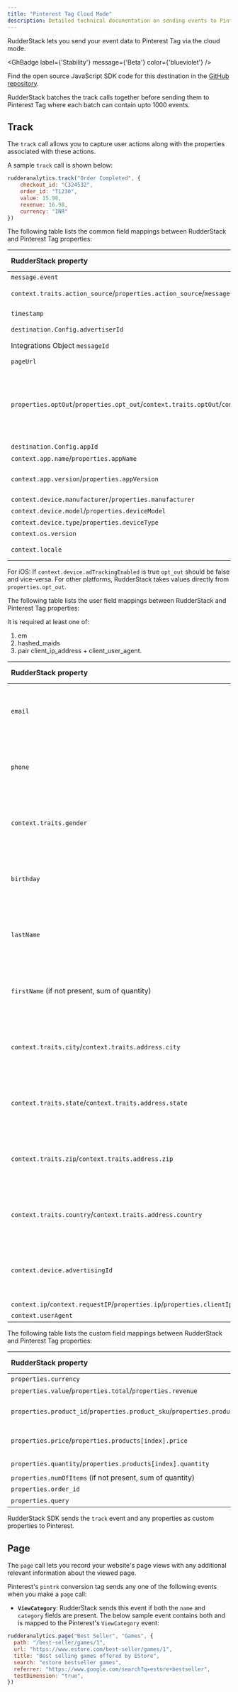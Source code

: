 ```yaml
---
title: "Pinterest Tag Cloud Mode"
description: Detailed technical documentation on sending events to Pinterest Tag using the cloud mode.
---
```


RudderStack lets you send your event data to Pinterest Tag via the <Link to="/destinations/rudderstack-connection-modes/#cloud-mode">cloud mode</Link>.

<GhBadge
  label={'Stability'}
  message={'Beta'}
  color={'blueviolet'}
/>

<div class="infoBlock">
Find the open source JavaScript SDK code for this destination in the <a href="https://github.com/rudderlabs/rudder-sdk-js/tree/production/integrations/PinterestTag">GitHub repository</a>.
</div>

RudderStack batches the track calls together before sending them to Pinterest Tag where each batch can contain upto 1000 events.

## Track

The <Link to="/event-spec/standard-events/track">`track`</Link> call allows you to capture user actions along with the properties associated with these actions.



A sample `track` call is shown below:

```javascript
rudderanalytics.track("Order Completed", {
    checkout_id: "C324532",
    order_id: "T1230",
    value: 15.98,
    revenue: 16.98,
    currency: "INR"
})
```

The following table lists the common field mappings between RudderStack and Pinterest Tag properties:

| RudderStack property | Pinterest Tag property | Presence | Description | 
|:---------------------|:-------------|:--------------|:--------------|
| `message.event` | `event_name` | Required | Type of the user event |
| `context.traits.action_source`/`properties.action_source`/`message.channel` | `action_source` |Required | Source indicating where the conversion event occurred |
| `timestamp` | `event_time` | Required | Unix timestamp (in UTC) in seconds indicating when the user conversion event occurred |
| `destination.Config.advertiserId` | `advertiser_id` | Optional | Pinterest Advertiser ID |
|  Integrations Object `messageId` | `event_id` | Optional | A unique id string that identifies this event and can be used for deduping |
| `pageUrl` | `event_source_url` | Optional | URL of the web conversion event |
| `properties.optOut`/`properties.opt_out`/`context.traits.optOut`/`context.device.adTrackingEnabled` | `opt_out` | Optional | When action_source is web or offline, it defines whether the user has opted out of tracking for web conversion events. While when action_source is app_android or app_ios, it defines whether the user has enabled Limit Ad Tracking on their iOS device, or opted out of Ads Personalization on their Android device.|
| `destination.Config.appId` | `app_id` | Required | app store app ID |
| `context.app.name`/`properties.appName` | `app_name` |Required | Name of the app. |
| `context.app.version`/`properties.appVersion` | `app_version` | Version of the app. |
| `context.device.manufacturer`/`properties.manufacturer` | `device_brand` |Optional | Brand of the user device |
|  `context.device.model`/`properties.deviceModel` | `device_model` | Optional | Model of the user device |
| `context.device.type`/`properties.deviceType` | `device_type` | Optional | Type of the user device |
|  `context.os.version` | `os_version` | Optional | Version of the device operating system. |
| `context.locale` | `language` | Optional | Two-character ISO-639-1 language code indicating the user's language. | 


<div class="infoBlock">
For iOS:
If <code class="inline-code">context.device.adTrackingEnabled</code> is true <code class="inline-code">opt_out</code> should be false and vice-versa.
For other platforms, RudderStack takes values directly from <code class="inline-code">properties.opt_out</code>.
</div>

The following table lists the user field mappings between RudderStack and Pinterest Tag properties:

It is required at least one of: 
1) em
2) hashed_maids
3) pair client_ip_address + client_user_agent.

| RudderStack property | Pinterest Tag property | Data Type | 
|:---------------------|:-------------|:--------------|
| `email` | `em` | Array of strings with SHA-256 |
| `phone` | `ph` | Array of strings with SHA-256 |
| `context.traits.gender` | `ge` | Array of strings with SHA-256 |
| `birthday` | `db` (yyyymmdd format, without any delimeter ) |  Array of strings with SHA-256 |
|  `lastName` | `ln` | Array of strings with SHA-256 | 
| `firstName` (if not present, sum of quantity) | `fn` | Array of strings with SHA-256 |
| `context.traits.city`/`context.traits.address.city` | `ct` | Array of strings with SHA-256|
| `context.traits.state`/`context.traits.address.state` | `st` (Two-letter code) | Array of strings with SHA-256 |
| `context.traits.zip`/`context.traits.address.zip` | `zp` | Array of strings with SHA-256 |
|  `context.traits.country`/`context.traits.address.country` | `country` (Two-character ISO-3166 country code) |Array of strings with SHA-256 | 
| `context.device.advertisingId` | `hashed_maids` | Array of strings with SHA-256 |
| `context.ip`/`context.requestIP`/`properties.ip`/`properties.clientIpAddress` | `client_ip_address` | String|
| `context.userAgent` | `client_user_agent` | String |


The following table lists the custom field mappings between RudderStack and Pinterest Tag properties:

| RudderStack property | Pinterest Tag property | Data Type | 
|:---------------------|:-------------|:--------------|
| `properties.currency` | `currency` | String |
| `properties.value`/`properties.total`/`properties.revenue` | `value` | String |
| `properties.product_id`/`properties.product_sku`/`properties.products[index].product_id`/`properties.products[index].product_sku` | `content_ids` | Array of strings |
| `properties.price`/`properties.products[index].price` | `contents.[index].item_price` | Array of strings |
|  `properties.quantity`/`properties.products[index].quantity` | `contents.[index].quantity` | Integer | 
| `properties.numOfItems` (if not present, sum of quantity) | `num_items` | Integer |
| `properties.order_id` | `order_id` | String|
| `properties.query` | `search_string` | String |


RudderStack SDK sends the `track` event and any properties as custom properties to Pinterest.

## Page

The <Link to="/event-spec/standard-events/page">`page`</Link> call lets you record your website's page views with any additional relevant information about the viewed page.

Pinterest's `pintrk` conversion tag sends any one of the following events when you make a `page` call:

- **`ViewCategory`**: RudderStack sends this event if both the `name` and `category` fields are present. The below sample event contains both and is mapped to the Pinterest's `ViewCategory` event:

```javascript
rudderanalytics.page("Best Seller", "Games", {
  path: "/best-seller/games/1",
  url: "https://www.estore.com/best-seller/games/1",
  title: "Best selling games offered by EStore",
  search: "estore bestseller games",
  referrer: "https://www.google.com/search?q=estore+bestseller",
  testDimension: "true",
})
```